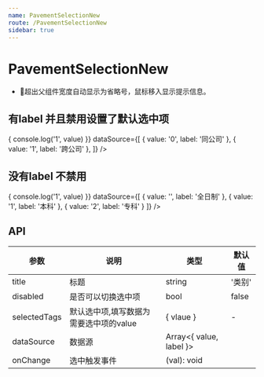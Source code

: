 ```yaml
---
name: PavementSelectionNew
route: /PavementSelectionNew
sidebar: true
---
```



# PavementSelectionNew 

- 超出父组件宽度自动显示为省略号，鼠标移入显示提示信息。

## 有label 并且禁用设置了默认选中项
<Playground>
    <PavementSelectionNew
        label="选择"
        selectedTags={'1'}
        onChange={value => {
            console.log('1', value)
        }}
        dataSource={[
            { value: '0', label: '同公司' },
            { value: '1', label: '跨公司' },
        ]}
    />
</Playground>

## 没有label 不禁用
<Playground>
    <PavementSelectionNew 
        onChange={ value => { console.log('1', value) }}
        dataSource={[
            { value: '', label: '全日制' },
            { value: '1', label: '本科' }, 
            { value: '2', label: '专科' }
        ]}
    />
</Playground>

## API

| 参数 | 说明 | 类型 | 默认值 |
| --- | --- | --- | --- |
| title | 标题 | string  | '类别' |
| disabled | 是否可以切换选中项 | bool | false |
| selectedTags | 默认选中项,填写数据为需要选中项的value | { vlaue } | - |
| dataSource | 数据源 | Array<{ value, label }> |  |
| onChange | 选中触发事件 | 	(val): void |  |